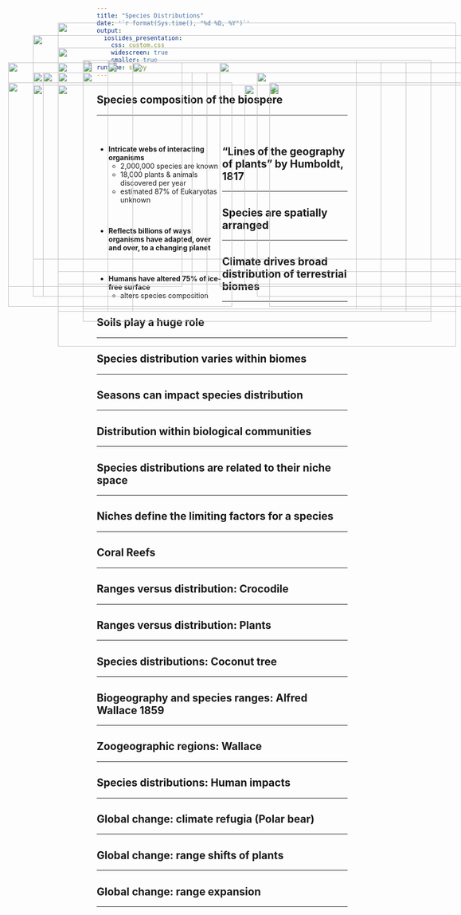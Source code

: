 ```yaml
---
title: "Species Distributions"
date: '`r format(Sys.time(), "%d %B, %Y")`'
output: 
  ioslides_presentation:
    css: custom.css
    widescreen: true
    smaller: true
runtime: shiny
---
```


## Species composition of the biospere
<hr>
<br/>

<div style="float: left; width: 50%;">

* **Intricate webs of interacting organisms**
    + 2,000,000 species are known 
    + 18,000 plants & animals discovered per year
    + estimated 87% of Eukaryotas unknown

<br/>

* **Reflects billions of ways organisms have adapted, over and over, to a changing planet**

<br/>

* **Humans have altered 75% of ice-free surface**
    + alters species composition
    
 </div>
 
<IMG STYLE="position:absolute; TOP:225px; LEFT:575px; WIDTH:475px; HEIGHT:350px" SRC="images/animals.jpg">

## "Lines of the geography of plants” by Humboldt, 1817
<hr>

<!-- <IMG STYLE="position:absolute; TOP:180px; LEFT:200px; WIDTH:700px; HEIGHT:500px" SRC="images/humboldt-canaryislands.jpg"> -->

<IMG STYLE="position:absolute; TOP:180px; LEFT:200px; WIDTH:700px;HEIGHT:500px" SRC="images/humboldt2.jpg">

## 

<IMG STYLE="position:absolute; TOP:125px; LEFT:100px; WIDTH:900px; HEIGHT:450px" SRC="images/humboldt4.jpg">

<!-- <IMG STYLE="position:absolute; TOP:150px; LEFT:690px; WIDTH:400px; HEIGHT:400px" SRC="images/humboldt3.jpg"> -->

## Species are spatially arranged
<hr>

<IMG STYLE="position:absolute; TOP:200px; LEFT:100px; WIDTH:350px; HEIGHT:450px" SRC="images/scattered.jpg">

<IMG STYLE="position:absolute; TOP:200px; LEFT:550px; WIDTH:450px; HEIGHT:450px" SRC="images/bald_eagle_map.jpg">

## 

<IMG STYLE="position:absolute; TOP:100px; LEFT:150px; WIDTH:800px; HEIGHT:500px" SRC="images/biomes3.jpg">

## Climate drives broad distribution of terrestrial biomes
<hr>

<IMG STYLE="position:absolute; TOP:175px; LEFT:250px; WIDTH:500px; HEIGHT:500px" SRC="images/biomes_temp.png">

## Soils play a huge role
<hr>

<IMG STYLE="position:absolute; TOP:175px; LEFT:200px; WIDTH:700px; HEIGHT:500px" SRC="images/soils2.png">

## Species distribution varies within biomes
<hr>

<IMG STYLE="position:absolute; TOP:220px; LEFT:50px; WIDTH:450px; HEIGHT:450px" SRC="images/south_america2.jpg">

<IMG STYLE="position:absolute; TOP:220px; LEFT:575px; WIDTH:450px; HEIGHT:450px" SRC="images/south_america.jpg">

## Seasons can impact species distribution
<hr>

<IMG STYLE="position:absolute; TOP:180px; LEFT:150px; WIDTH:800px; HEIGHT:500px" SRC="images/seasons_monarch.png">

## Distribution within biological communities
<hr>

<IMG STYLE="position:absolute; TOP:200px; LEFT:120px; WIDTH:300px; HEIGHT:450px" SRC="images/desert.jpg">

<IMG STYLE="position:absolute; TOP:225px; LEFT:525px; WIDTH:500px; HEIGHT:400px" SRC="images/coral_reef.jpg">

## Species distributions are related to their niche space
<hr>

<IMG STYLE="position:absolute; TOP:180px; LEFT:50px; WIDTH:350px; HEIGHT:450px" SRC="images/warbler.jpg">

<IMG STYLE="position:absolute; TOP:180px; LEFT:475px; WIDTH:550px; HEIGHT:450px" SRC="images/avoidance.jpg">

## Niches define the limiting factors for a species
<hr>

<IMG STYLE="position:absolute; TOP:150px; LEFT:150px; WIDTH:800px; HEIGHT:600px" SRC="images/tolerance.jpg">

## Coral Reefs
<hr>

<IMG STYLE="position:absolute; TOP:200px; LEFT:150px; WIDTH:800px; HEIGHT:400px" SRC="images/coral_map.jpeg">

## Ranges versus distribution: Crocodile
<hr>

<IMG STYLE="position:absolute; TOP:180px; LEFT:250px; WIDTH:600px; HEIGHT:500px" SRC="images/croc.png">

<!-- ## Species ranges: Polar Bear -->
<!-- <hr> -->

<!-- <IMG STYLE="position:absolute; TOP:160px; LEFT:150px; WIDTH:800px; HEIGHT:500px" SRC="images/polar_bear.jpg"> -->

## Ranges versus distribution: Plants
<hr>

<IMG STYLE="position:absolute; TOP:225px; LEFT:100px; WIDTH:900px; HEIGHT:350px" SRC="images/seeds.png">

## Species distributions: Coconut tree
<hr>

<IMG STYLE="position:absolute; TOP:180px; LEFT:200px; WIDTH:700px; HEIGHT:500px" SRC="images/coconut.png">

## Biogeography and species ranges: Alfred Wallace 1859
<hr>

<IMG STYLE="position:absolute; TOP:180px; LEFT:300px; WIDTH:500px; HEIGHT:500px" SRC="images/wallaces-line.png">

## Zoogeographic regions: Wallace
<hr>

<IMG STYLE="position:absolute; TOP:180px; LEFT:200px; WIDTH:700px; HEIGHT:500px" SRC="images/zoo_regions.jpg">

<!-- ## Biogeography and species ranges: Andes uplift -->
<!-- <hr> -->

<!-- <IMG STYLE="position:absolute; TOP:200px; LEFT:75px; WIDTH:450px; HEIGHT:450px" SRC="images/andes1.jpg"> -->

<!-- <IMG STYLE="position:absolute; TOP:200px; LEFT:600px; WIDTH:350px; HEIGHT:450px" SRC="images/andes2.jpg"> -->

## Species distributions: Human impacts
<hr>

<IMG STYLE="position:absolute; TOP:200px; LEFT:200px; WIDTH:700px; HEIGHT:500px" SRC="images/species_climate.jpg">

## Global change: climate refugia (Polar bear)
<hr>

<IMG STYLE="position:absolute; TOP:180px; LEFT:250px; WIDTH:600px; HEIGHT:500px" SRC="images/polar_bear2.jpg">

## Global change: range shifts of plants
<hr>

<IMG STYLE="position:absolute; TOP:180px; LEFT:250px; WIDTH:600px; HEIGHT:500px" SRC="images/tree_move.jpg">

## Global change: range expansion
<hr>

<IMG STYLE="position:absolute; TOP:225px; LEFT:150px; WIDTH:800px; HEIGHT:400px" SRC="images/mosquito.png">

<!-- ## Can we predict species distributions? -->
<!-- <hr> -->

<!-- <IMG STYLE="position:absolute; TOP:225px; LEFT:150px; WIDTH:800px; HEIGHT:400px" SRC="images/dist_model.jpg"> -->

<!-- ## Predicting aids in conservation: salamander -->
<!-- <hr> -->

<!-- <IMG STYLE="position:absolute; TOP:200px; LEFT:50px; WIDTH:450px; HEIGHT:450px" SRC="images/dist_model2.png"> -->

<!-- <IMG STYLE="position:absolute; TOP:200px; LEFT:550px; WIDTH:450px; HEIGHT:450px" SRC="images/sala.jpg"> -->
